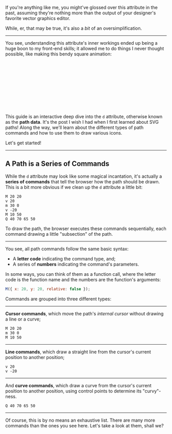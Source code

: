 If you're anything like me, you might've glossed over this attribute in the past, assuming they're nothing more than the output of your designer's favorite vector graphics editor.

While, er, that may be true, it's also a _bit_ of an oversimplification.

---

You see, understanding this attribute's inner workings ended up being a huge boon to my front-end skills; it allowed me to do things I never thought possible, like making this bendy square animation:

<SquareToggle />

<Svg>
  <Square />
</Svg>

This guide is an interactive deep dive into the `d` attribute, otherwise known as the **path data**. It's the post I wish I had when I first learned about SVG paths! Along the way, we'll learn about the different types of path commands and how to use them to draw various icons.

Let's get started!

---

## A Path is a Series of Commands

While the `d` attribute may look like some magical incantation, it's actually a **series of commands** that tell the browser how the path should be drawn. This is a bit more obvious if we clean up the `d` attribute a little bit:

```
M 20 20
v 20
m 30 0
v -20
M 10 50
Q 40 70 65 50
```

To draw the path, the browser executes these commands sequentially, each command drawing a little "subsection" of the path.

---

You see, all path commands follow the same basic syntax:

- A **letter code** indicating the command type, and;
- A series of **numbers** indicating the command's parameters.

In some ways, you can think of them as a function call, where the letter code is the function name and the numbers are the function's arguments:

```js
M({ x: 20, y: 20, relative: false });
```

Commands are grouped into three different types:

---

**Cursor commands**, which move the path's _internal cursor_ without drawing a line or a curve;

```
M 20 20
m 30 0
M 10 50
```

---

**Line commands**, which draw a straight line from the cursor's current position to another position;

```
v 20
v -20
```

---

And **curve commands**, which draw a curve from the cursor's current position to another position, using control points to determine its "curvy"-ness.

```
Q 40 70 65 50
```

---

Of course, this is by no means an exhaustive list. There are many more commands than the ones you see here. Let's take a look at them, shall we?
